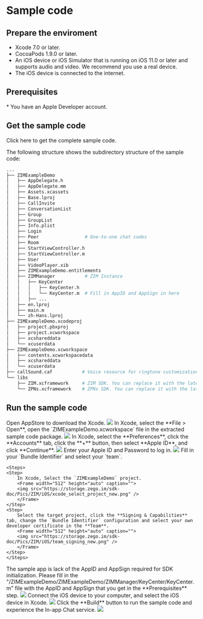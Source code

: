 
# Sample code

<Content2 />

## Prepare the enviroment

* Xcode 7.0 or later.
* CocoaPods 1.9.0 or later.
* An iOS device or iOS Simulator that is running on iOS 11.0 or later and supports audio and video. We recommend you use a real device.
* The iOS device is connected to the internet.

## Prerequisites

<Content />
* You have an Apple Developer account.
<Content1 />

## Get the sample code

<Card title="Sample Code" href="https://storage.zego.im/zim/example/ios/ZIMExampleLegacy.zip" target="_blank">Click here to get the complete sample code.</Card>

The following structure shows the subdirectory structure of the sample code:


```bash
...
├── ZIMExampleDemo
│   ├── AppDelegate.h
│   ├── AppDelegate.mm
│   ├── Assets.xcassets
│   ├── Base.lproj
│   ├── CallInvite          
│   ├── ConversationList     
│   ├── Group               
│   ├── GroupList           
│   ├── Info.plist
│   ├── Login                
│   ├── Peer                 # One-to-one chat codes
│   ├── Room                 
│   ├── StartViewController.h
│   ├── StartViewController.m
│   ├── User                 
│   ├── VideoPlayer.xib
│   ├── ZIMExampleDemo.entitlements
│   ├── ZIMManager           # ZIM Instance
│   │   ├── KeyCenter
│   │   │   ├── KeyCenter.h
│   │   │   └── KeyCenter.m  # Fill in AppID and AppSign in here
│   │   ├── ...
│   ├── en.lproj
│   ├── main.m
│   └── zh-Hans.lproj
├── ZIMExampleDemo.xcodeproj
│   ├── project.pbxproj
│   ├── project.xcworkspace
│   ├── xcshareddata
│   └── xcuserdata
├── ZIMExampleDemo.xcworkspace
│   ├── contents.xcworkspacedata
│   ├── xcshareddata
│   └── xcuserdata
├── callSound.caf           # Voice resource for ringtone customization
└── libs
    ├── ZIM.xcframework     # ZIM SDK. You can replace it with the latest version
    └── ZPNs.xcframework    # ZPNs SDK. You can replace it with the latest version
```

## Run the sample code

<Steps>
<Step>
Open AppStore to download the Xcode.
<Frame width="512" height="auto" caption="">
    <img src="https://storage.zego.im/sdk-doc/Pics/iOS/ZegoExpressEngine/Common/appstore-xcode.png" />
</Frame>
</Step>
<Step>
In Xcode, select the **File > Open**, open the `ZIMExampleDemo.xcworkspace` file in the extracted sample code package. 
<Frame width="512" height="auto" caption="">
    <img src="https://storage.zego.im/sdk-doc/Pics/iOS/ZegoExpressEngine/Common/xcode-open-file.png" />
</Frame>
</Step>
<Step>
In Xcode, select the **Preferences**, click the **Accounts** tab, click the **+** button, then select **Apple ID**, and click **Continue**. 

<Frame width="512" height="auto" caption="">
    <img src="https://storage.zego.im/sdk-doc/Pics/ZIM/iOS/xcode_preferences.png" />
</Frame>
</Step>
<Step>
Enter your Apple ID and Password to log in.

<Frame width="512" height="auto" caption="">
    <img src="https://storage.zego.im/sdk-doc/Pics/iOS/ZegoExpressEngine/Common/xcode-login-apple-id.png" />
</Frame>
</Step>
<Step>
Fill in your `Bundle Identifier` and select your `team`. 

    <Steps>
    <Step>
        In Xcode, Select the `ZIMExampleDemo` project.
        <Frame width="512" height="auto" caption="">
        <img src="https://storage.zego.im/sdk-doc/Pics/ZIM/iOS/xcode_select_project_new.png" />
        </Frame>
    </Step>
    <Step>
        Select the target project, click the **Signing & Capabilities** tab, change the `Bundle Identifier` configuration and select your own developer certificate in the **Team**.
        <Frame width="512" height="auto" caption="">
        <img src="https://storage.zego.im/sdk-doc/Pics/ZIM/iOS/team_signing_new.png" />
        </Frame>
    </Step>
    </Steps>
</Step>
<Step>
The sample app is lack of the AppID and AppSign required for SDK initialization. Please fill in the "/ZIMExampleDemo/ZIMExampleDemo/ZIMManager/KeyCenter/KeyCenter.m" file with the AppID and AppSign that you get in the **Prerequisites** step.  

<Frame width="512" height="auto" caption="">
    <img src="https://storage.zego.im/sdk-doc/Pics/ZIM/iOS/iOS_KeyCenter.jpg" />
</Frame>
</Step>
<Step>
Connect the iOS device to your computer, and select the iOS device in Xcode. 

<Frame width="512" height="auto" caption="">
    <img src="https://storage.zego.im/sdk-doc/Pics/ZIM/iOS/xcode_select_device.png" />
</Frame>
</Step>
<Step>
Click the **Build** button to run the sample code and experience the In-app Chat service. 

<Frame width="512" height="auto" caption="">
    <img src="https://storage.zego.im/sdk-doc/Pics/ZIM/iOS/build_and_run.png" />
</Frame>
</Step>
</Steps>

